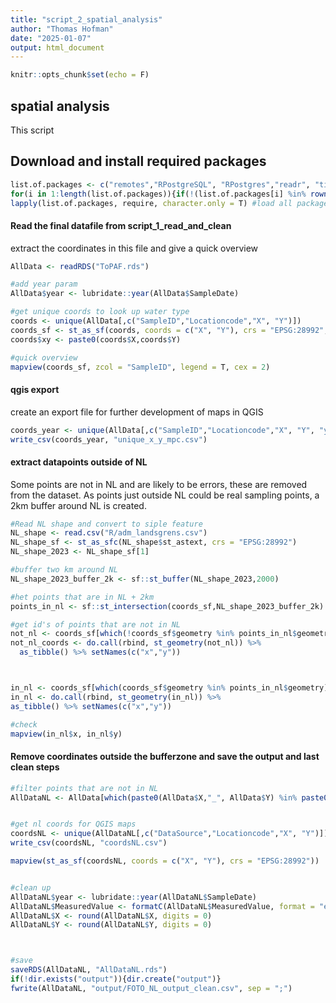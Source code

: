 ```yaml
---
title: "script_2_spatial_analysis"
author: "Thomas Hofman"
date: "2025-01-07"
output: html_document
---
```


```r
knitr::opts_chunk$set(echo = F)
```

## spatial analysis

This script

## Download and install required packages

```r
list.of.packages <- c("remotes","RPostgreSQL", "RPostgres","readr", "tidyverse", "DBI", "sf", "mapview", "httr", "ows4R", "data.table") #add all required packages
for(i in 1:length(list.of.packages)){if(!(list.of.packages[i] %in% rownames(installed.packages()))){install.packages(list.of.packages[i])}} #only download uninstalled packages
lapply(list.of.packages, require, character.only = T) #load all packages
```

#### Read the final datafile from script_1\_read_and_clean

extract the coordinates in this file and give a quick overview

```r
AllData <- readRDS("ToPAF.rds")

#add year param
AllData$year <- lubridate::year(AllData$SampleDate)

#get unique coords to look up water type
coords <- unique(AllData[,c("SampleID","Locationcode","X", "Y")])
coords_sf <- st_as_sf(coords, coords = c("X", "Y"), crs = "EPSG:28992", remove = F)
coords$xy <- paste0(coords$X,coords$Y)

#quick overview
mapview(coords_sf, zcol = "SampleID", legend = T, cex = 2)
```

#### qgis export

create an export file for further development of maps in QGIS

```r
coords_year <- unique(AllData[,c("SampleID","Locationcode","X", "Y", "year")])
write_csv(coords_year, "unique_x_y_mpc.csv")
```

#### extract datapoints outside of NL

Some points are not in NL and are likely to be errors, these are removed from the dataset. As points just outside NL could be real sampling points, a 2km buffer around NL is created.

```r
#Read NL shape and convert to siple feature
NL_shape <- read.csv("R/adm_landsgrens.csv")
NL_shape_sf <- st_as_sfc(NL_shape$st_astext, crs = "EPSG:28992")
NL_shape_2023 <- NL_shape_sf[1]

#buffer two km around NL
NL_shape_2023_buffer_2k <- sf::st_buffer(NL_shape_2023,2000)

#het points that are in NL + 2km
points_in_nl <- sf::st_intersection(coords_sf,NL_shape_2023_buffer_2k)

#get id's of points that are not in NL
not_nl <- coords_sf[which(!coords_sf$geometry %in% points_in_nl$geometry),]
not_nl_coords <- do.call(rbind, st_geometry(not_nl)) %>%
  as_tibble() %>% setNames(c("x","y"))



in_nl <- coords_sf[which(coords_sf$geometry %in% points_in_nl$geometry),]
in_nl <- do.call(rbind, st_geometry(in_nl)) %>%
as_tibble() %>% setNames(c("x","y"))

#check
mapview(in_nl$x, in_nl$y)
```

#### Remove coordinates outside the bufferzone and save the output and last clean steps

```r
#filter points that are not in NL
AllDataNL <- AllData[which(paste0(AllData$X,"_", AllData$Y) %in% paste0(in_nl$x, "_",in_nl$y)),]


#get nl coords for QGIS maps
coordsNL <- unique(AllDataNL[,c("DataSource","Locationcode","X", "Y")])
write_csv(coordsNL, "coordsNL.csv")

mapview(st_as_sf(coordsNL, coords = c("X", "Y"), crs = "EPSG:28992"))


#clean up 
AllDataNL$year <- lubridate::year(AllDataNL$SampleDate)
AllDataNL$MeasuredValue <- formatC(AllDataNL$MeasuredValue, format = "e", digits = 3)
AllDataNL$X <- round(AllDataNL$X, digits = 0)
AllDataNL$Y <- round(AllDataNL$Y, digits = 0)



#save
saveRDS(AllDataNL, "AllDataNL.rds")
if(!dir.exists("output")){dir.create("output")}
fwrite(AllDataNL, "output/FOTO_NL_output_clean.csv", sep = ";")
```
